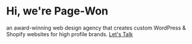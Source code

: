 # Hi, we're Page-Won

an award-winning web design agency that creates custom WordPress & Shopify websites for high profile brands.  [Let's Talk](https://page-won.com/contact)
